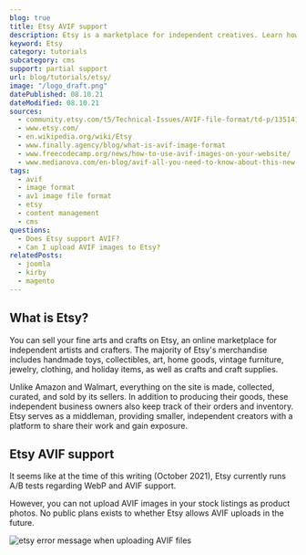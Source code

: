 ```yaml
---
blog: true
title: Etsy AVIF support
description: Etsy is a marketplace for independent creatives. Learn how to use AVIF images within Etsy.
keyword: Etsy
category: tutorials
subcategory: cms
support: partial support
url: blog/tutorials/etsy/
image: "/logo_draft.png"
datePublished: 08.10.21
dateModified: 08.10.21
sources:
  - community.etsy.com/t5/Technical-Issues/AVIF-file-format/td-p/135141792
  - www.etsy.com/
  - en.wikipedia.org/wiki/Etsy
  - www.finally.agency/blog/what-is-avif-image-format
  - www.freecodecamp.org/news/how-to-use-avif-images-on-your-website/
  - www.medianova.com/en-blog/avif-all-you-need-to-know-about-this-new-image-file-format/
tags:
  - avif
  - image format
  - av1 image file format
  - etsy
  - content management
  - cms
questions:
  - Does Etsy support AVIF?
  - Can I upload AVIF images to Etsy?
relatedPosts:
  - joomla
  - kirby
  - magento
---
```


## What is Etsy?

You can sell your fine arts and crafts on Etsy, an online marketplace for independent artists and crafters. The majority of Etsy's merchandise includes handmade toys, collectibles, art, home goods, vintage furniture, jewelry, clothing, and holiday items, as well as crafts and craft supplies.

Unlike Amazon and Walmart, everything on the site is made, collected, curated, and sold by its sellers. In addition to producing their goods, these independent business owners also keep track of their orders and inventory. Etsy serves as a middleman, providing smaller, independent creators with a platform to share their work and gain exposure.

## Etsy AVIF support

It seems like at the time of this writing (October 2021), Etsy currently runs A/B tests regarding WebP and AVIF support.

However, you can not upload AVIF images in your stock listings as product photos.
No public plans exists to whether Etsy allows AVIF uploads in the future.

<Image url="etsy" alt="etsy error message when uploading AVIF files" />
